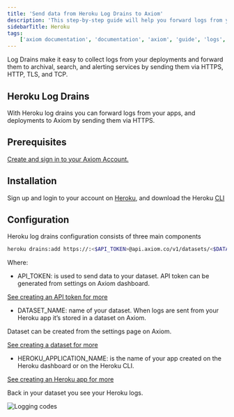 ```yaml
---
title: 'Send data from Heroku Log Drains to Axiom'
description: 'This step-by-step guide will help you forward logs from your apps, and deployments to Axiom by sending them via HTTPS.'
sidebarTitle: Heroku
tags:
    ['axiom documentation', 'documentation', 'axiom', 'guide', 'logs', 'heroku', 'heroku log drains', 'heroku cli']
---
```


Log Drains make it easy to collect logs from your deployments and forward them to archival, search, and alerting services by sending them via HTTPS, HTTP, TLS, and TCP.

## Heroku Log Drains

With Heroku log drains you can forward logs from your apps, and deployments to Axiom by sending them via HTTPS.

## Prerequisites

[Create and sign in to your Axiom Account.](https://app.axiom.co/login?return_to=%2F)

## Installation

Sign up and login to your account on [Heroku](https://heroku.com/), and download the Heroku [CLI](https://devcenter.heroku.com/articles/heroku-cli#download-and-install)

## Configuration

Heroku log drains configuration consists of three main components

```bash
heroku drains:add https://:<$API_TOKEN>@api.axiom.co/v1/datasets/<$DATASET_NAME>/ingest -a <$HEROKU_APPLICATION_NAME>
```

Where:

- API_TOKEN: is used to send data to your dataset. API token can be generated from settings on Axiom dashboard.

[See creating an API token for more](/reference/tokens)

- DATASET_NAME: name of your dataset. When logs are sent from your Heroku app it’s stored in a dataset on Axiom.

Dataset can be created from the settings page on Axiom.

[See creating a dataset for more](/reference/datasets)

- HEROKU_APPLICATION_NAME: is the name of your app created on the Heroku dashboard or on the Heroku CLI.

[See creating an Heroku app for more](https://devcenter.heroku.com/articles/creating-apps)

Back in your dataset you see your Heroku logs.

<Frame caption="Logging codes">
  <img src="/doc-assets/shots/heroku-1.png" alt="Logging codes" />
</Frame>
